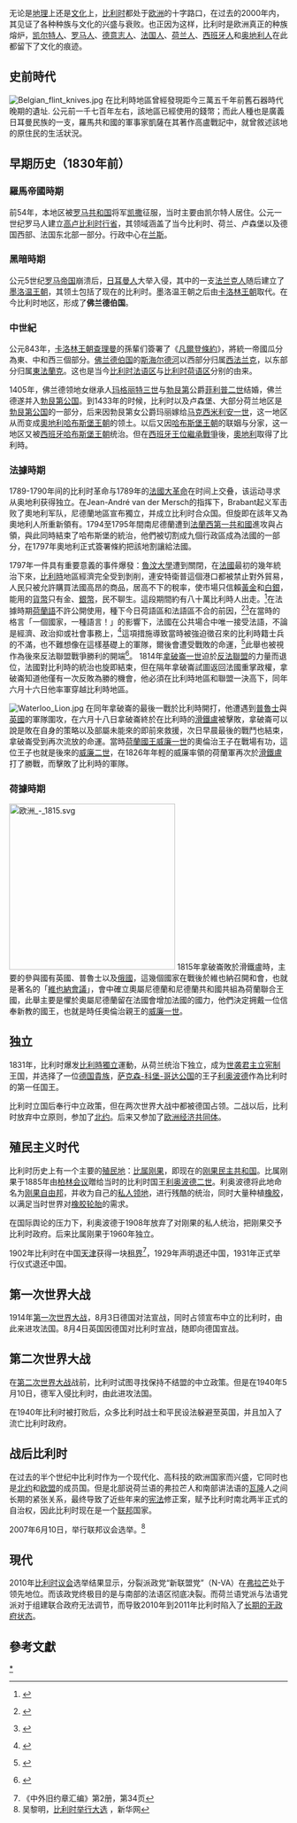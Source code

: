 {{expand|time=2014-6-21T00:29:15+00:00}}
{{比利时历史}}
{{History of the Low Countries}}
无论是[[地理|地理]]上还是[[文化|文化]]上，[[比利时|比利时]]都处于[[欧洲|欧洲]]的十字路口，在过去的2000年内，其见证了各种种族与文化的兴盛与衰败。也正因为这样，比利时是欧洲真正的种族熔炉，[[凯尔特人|凯尔特人]]、[[罗马人|罗马人]]、[[德意志人|德意志人]]、[[法国人|法国人]]、[[荷兰人|荷兰人]]、[[西班牙人|西班牙人]]和[[奥地利人|奥地利人]]在此都留下了文化的痕迹。

== 史前時代 ==
[[Image:Belgian_flint_knives.jpg|thumb]]
在比利時地區曾經發現距今三萬五千年前舊石器時代晚期的遺址. 公元前一千七百年左右，該地區已經使用的錢幣；而此人種也是廣義日耳曼民族的一支，羅馬共和國的軍事家凱薩在其著作高盧戰記中，就曾敘述該地的原住民的生活狀況。

== 早期历史（1830年前） ==
=== 羅馬帝國時期 ===
{{main|比利时高卢}}
前54年，本地区被[[罗马共和国|罗马共和国]]将军[[凯撒|凯撒]]征服，当时主要由凯尔特人居住。公元一世纪罗马人建立[[比利时高卢|高卢比利时行省]]，其领域涵盖了当今比利时、荷兰、卢森堡以及德国西部、法国东北部一部分。行政中心在[[兰斯|兰斯]]。
=== 黑暗時期 ===
{{main|佛蘭德伯國}}
公元5世纪[[罗马帝国|罗马帝国]]崩溃后，[[日耳曼人|日耳曼人]]大举入侵，其中的一支[[法兰克人|法兰克人]]随后建立了[[墨洛温王朝|墨洛温王朝]]，其领土包括了现在的比利时。墨洛温王朝之后由[[卡洛林王朝|卡洛林王朝]]取代。在今比利时地区，形成了'''佛兰德伯国'''。

=== 中世紀 ===
公元843年，[[卡洛林王朝|卡洛林王朝]][[查理曼|查理曼]]的孫輩们簽署了《[[凡爾登條約|凡爾登條約]]》，將統一帝國瓜分為東、中和西三個部分。[[佛兰德伯国|佛兰德伯国]]的[[斯海尔德河|斯海尔德河]]以西部分归属[[西法兰克|西法兰克]]，以东部分归属[[東法蘭克|東法蘭克]]。这也是当今[[比利时法语区|比利时法语区]]与[[比利时荷语区|比利时荷语区]]分别的由来。

1405年，佛兰德领地女继承人[[玛格丽特三世_(佛兰德)|玛格丽特三世]]与[[勃艮第|勃艮第]]公爵[[菲利普二世_(勃艮第)|菲利普二世]]结婚，佛兰德遂并入[[勃艮第公国|勃艮第公国]]。到1433年的时候，比利时以及卢森堡、大部分荷兰地区是[[勃艮第公国|勃艮第公国]]的一部分，后来因勃艮第女公爵玛丽嫁给[[马克西米利安一世_(神圣罗马帝国)|马克西米利安一世]]，这一地区从而变成[[奧地利哈布斯堡王朝|奧地利哈布斯堡王朝]]的领土。以后又因[[哈布斯堡王朝|哈布斯堡王朝]]的联姻与分家，这一地区又被[[西班牙哈布斯堡王朝|西班牙哈布斯堡王朝]]统治。但在[[西班牙王位繼承戰爭|西班牙王位繼承戰爭]]後，[[奧地利|奧地利]]取得了比利時。

=== 法據時期 ===
1789-1790年间的比利时革命与1789年的[[法國大革命|法國大革命]]在时间上交叠，该运动寻求从奥地利获得独立。在Jean-André van der Mersch的指挥下，Brabant起义军击败了奧地利军队，尼德蘭地區宣布獨立，并成立比利时合众国。但旋即在該年又為奧地利人所重新領有。1794至1795年間南尼德蘭遭到[[法蘭西第一共和國|法蘭西第一共和國]]進攻與占領，與此同時結束了哈布斯堡的統治，他們被切割成九個行政區成為法國的一部分，在1797年奧地利正式簽署條約把該地割讓給法國。

1797年一件具有重要意義的事件爆發：[[魯汶大學|魯汶大學]]遭到關閉，在[[法國|法國]]最初的幾年統治下來，[[比利時|比利時]]地區經濟完全受到剝削，連安特衛普這個港口都被禁止對外貿易，人民只被允許購買法國高昂的商品，居高不下的稅率，使市場只信賴[[黃金|黃金]]和[[白銀|白銀]]，能用的[[貨幣|貨幣]]只有金、[[銀幣|銀幣]]，民不聊生。這段期間約有八十萬比利時人出走。<ref>{{en}} {{cite web |author=Alexander Ganse |publisher=[[Korean_Minjok_Leadership_Academy|Korean Minjok Leadership Academy]] |url=http://www.zum.de/whkmla/region/lowcountries/bel17951799.html |title=Belgium under French Administration, 1795-1799 |accessdate=2008-04-03 |archive-date=2018-07-18 |archive-url=https://web.archive.org/web/20180718234513/http://www.zum.de/whkmla/region/lowcountries/bel17951799.html |dead-url=no }}</ref>在法據時期[[荷蘭語|荷蘭語]]不許公開使用，種下今日荷語區和法語區不合的前因，<ref name="ulaval">{{fr}} {{cite web |url=http://www.tlfq.ulaval.ca/axl/europe/belgiqueetat_histoire.htm |title=Petite histoire de la Belgique et ses conséquences linguistiques |author=Jacques Leclerc (associated member of the [[Trésor_de_la_langue_française_au_Québec|Trésor de la langue française au Québec]]) |work=L'aménagement linguistique dans le monde |publisher=[[Université_Laval|Université Laval]] |date=2008-11-09 |accessdate=2009-01-16 |deadurl=yes |archiveurl=https://web.archive.org/web/20090118013123/http://www.tlfq.ulaval.ca/AXL/Europe/belgiqueetat_histoire.htm |archivedate=2009-01-18 }}</ref><ref name="digitaal">{{nl}} {{cite web |url=http://www.digitaalbrussel.be/thema/toerisme/geschiedenis/franseov.asp |title=De Franse overheersing (1792 - 1794 - 1815) |author=Daniel Suy |year=1997 |work=De geschiedenis van Brussel |publisher=[[Flemish_Community_Commission|Flemish Community Commission]] (VGC) |accessdate=2009-01-17 |deadurl=yes |archiveurl=https://web.archive.org/web/20081012134559/http://www.digitaalbrussel.be/thema/toerisme/geschiedenis/franseov.asp |archivedate=2008-10-12 |df= }}</ref>在當時的格言「一個國家，一種語言！」的影響下，法國在公共場合中唯一接受法語，不論是經濟、政治抑或社會事務上，<ref name="broeksele">{{nl}} {{cite web |url=http://www.dutch.ac.uk/studypacks/dutch_language/brussels/broeksele.html |title=Broeksele |year=2006 |work=Bruisend Brussel |publisher=[[University_College_London|University College London]] (UCL) |accessdate=2009-01-16 |deadurl=yes |archiveurl=https://web.archive.org/web/20110724182958/http://www.dutch.ac.uk/studypacks/dutch_language/brussels/broeksele.html |archivedate=2011-07-24 }}</ref>這項措施導致當時被強迫徵召來的比利時籍士兵的不滿，也不難想像在這樣基礎上的軍隊，爾後會遭受戰敗的命運，<ref name="leclerc">{{fr}} {{cite web |author=Jacques Leclerc (associated member of the [[Trésor_de_la_langue_française_au_Québec|Trésor de la langue française au Québec]]) |accessdate=2008-04-02 |publisher=[[Université_Laval|Université Laval]] |title=Belgique - België - Belgien |url=http://www.tlfq.ulaval.ca/axl/europe/belgiqueacc.htm |deadurl=yes |archiveurl=https://web.archive.org/web/20070608172452/http://www.tlfq.ulaval.ca/axl/europe/belgiqueacc.htm |archivedate=2007-06-08 }}</ref>此舉也被視作為後來反法聯盟戰爭勝利的開端<ref name="KLMA">{{en}} {{cite web |author=Alexander Ganse |publisher=[[Korean_Minjok_Leadership_Academy|Korean Minjok Leadership Academy]] |url=http://www.zum.de/whkmla/military/napwars/boerenkrijg.html |title=The Flemish Peasants War of 1798 |accessdate=2008-04-02 |archive-date=2016-06-08 |archive-url=https://web.archive.org/web/20160608013954/http://www.zum.de/whkmla/military/napwars/boerenkrijg.html |dead-url=no }}</ref>。
1814年[[拿破崙一世|拿破崙一世]]迫於[[反法聯盟|反法聯盟]]的力量而退位，法國對比利時的統治也旋即結束，但在隔年拿破崙試圖返回法國重掌政權，拿破崙知道他僅有一次反敗為勝的機會，他必須在比利時地區和聯盟一決高下，同年六月十六日他率軍穿越比利時地區。

[[Image:Waterloo_Lion.jpg|thumb]]
在同年拿破崙的最後一戰於比利時開打，他遭遇到[[普魯士|普魯士]]與[[英國|英國]]的軍隊圍攻，在六月十八日拿破崙終於在比利時的[[滑鐵盧戰役|滑鐵盧]]被擊敗，拿破崙可以說是敗在自身的策略以及部屬未能來的即前來救援，次日早晨最後的戰鬥也結束，拿破崙受到再次流放的命運。當時[[荷蘭國王|荷蘭國王]][[威廉一世_(尼德蘭)|威廉一世]]的奧倫治王子在戰場有功，這位王子也就是後來的[[威廉二世_(尼德蘭)|威廉二世]]，在1826年年輕的威廉率領的荷蘭軍再次於[[滑鐵盧|滑鐵盧]]打了勝戰，而擊敗了比利時的軍隊。

===荷據時期===
[[File:欧洲_-_1815.svg|300px]]
1815年拿破崙敗於滑鐵盧時，主要的參與國有英國、普魯士以及[[俄羅斯帝國|俄國]]，這幾個國家在戰後於維也納召開和會，也就是著名的「[[維也納會議|維也納會議]]」，會中確立奧屬尼德蘭和尼德蘭共和國共組為荷蘭聯合王國，此舉主要是懼於奧屬尼德蘭留在法國會增加法國的國力，他們決定拥戴一位信奉新教的國王，也就是時任奧倫治親王的[[威廉一世_(尼德蘭)|威廉一世]]。

== 独立 ==
{{see also|布魯塞爾法語化}}
1831年，比利时爆发[[比利時獨立|比利時獨立]]運動，从荷兰统治下独立，成为[[世袭|世袭]][[君主立宪制|君主立宪制]]王国，并选择了一位[[德国|德国]][[貴族|貴族]]，[[萨克森-科堡-哥达王朝|萨克森-科堡-哥达公国]]的王子[[利奥波德一世_(比利时)|利奥波德]]作為比利时的第一任国王。

比利时立国后奉行中立政策，但在两次世界大战中都被德国占领。二战以后，比利时放弃中立原则，参加了[[北约|北约]]。后来又参加了[[欧洲经济共同体|欧洲经济共同体]]。

== 殖民主义时代 ==
比利时历史上有一个主要的[[殖民地|殖民地]]：[[比属刚果|比属刚果]]，即现在的[[刚果民主共和国|刚果民主共和国]]。比属刚果于1885年由[[柏林会议|柏林会议]]贈给当时的比利时国王[[利奥波德二世_(比利时)|利奥波德二世]]。利奥波德将此地命名为[[刚果自由邦|刚果自由邦]]，并收为自己的[[剛果自由邦|私人领地]]，进行残酷的统治，同时大量种植[[橡胶|橡胶]]，以满足当时世界对[[輪胎|橡胶轮胎]]的需求。

在国际舆论的压力下，利奥波德于1908年放弃了对刚果的私人统治，把刚果交予比利时政府。后来比属刚果于1960年独立。

1902年比利时在中国[[天津|天津]]获得一块[[天津比租界|租界]]<ref>《中外旧约章汇编》第2册，第34页</ref>，1929年声明退还中国，1931年正式举行仪式退还中国。

== 第一次世界大战 ==
1914年[[第一次世界大战|第一次世界大战]]，8月3日德国对法宣战，同时占领宣布中立的比利时，由此来进攻法国。8月4日英国因德国对比利时宣战，随即向德国宣战。

== 第二次世界大战 ==
在[[第二次世界大战|第二次世界大战]]战前，比利时试图寻找保持不结盟的中立政策。但是在1940年5月10日，德军入侵比利时，由此进攻法国。

在1940年比利时被打败后，众多比利时战士和平民设法躲避至英国，并且加入了流亡比利时政府。

== 战后比利时 ==
在过去的半个世纪中比利时作为一个现代化、高科技的欧洲国家而兴盛，它同时也是[[北约|北约]]和[[欧盟|欧盟]]的成员国。但是北部说荷兰语的弗拉芒人和南部讲法语的[[瓦隆|瓦隆]]人之间长期的紧张关系，最终导致了近些年来的[[宪法|宪法]]修正案，赋予比利时南北两半正式的自治权，因此比利时现在是一个[[联邦|联邦]]国家。

2007年6月10日，举行联邦议会选举。<ref>吴黎明，[http://news.xinhuanet.com/world/2007-06/10/content_6224201.htm 比利时举行大选] {{Wayback|url=http://news.xinhuanet.com/world/2007-06/10/content_6224201.htm |date=20170101001653 }}，新华网</ref>

== 現代 ==
2010年[[比利时议会|比利时议会]]选举结果显示，分裂派政党“新联盟党”（N-VA）在[[弗拉芒|弗拉芒]]处于领先地位。而该政党终极目的是与南部的法语区彻底决裂。而荷兰语党派与法语党派对于组建联合政府无法调节，而导致2010年到2011年比利时陷入了[[2010-2011年比利時政府難產|长期的无政府状态]]。

== 參考文獻 ==
{{Reflist|2}}

{{欧洲题目|历史}}

[[Category:比利时历史|*]]